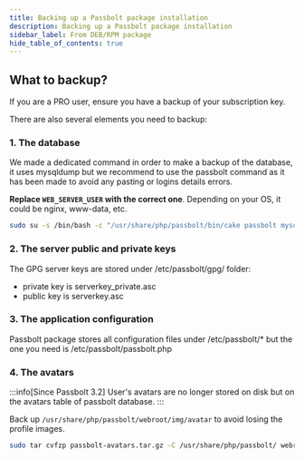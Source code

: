```yaml
---
title: Backing up a Passbolt package installation
description: Backing up a Passbolt package installation
sidebar_label: From DEB/RPM package
hide_table_of_contents: true
---
```



<Prerequisites />

## What to backup?

If you are a PRO user, ensure you have a backup of your subscription key.

There are also several elements you need to backup:

### 1. The database

We made a dedicated command in order to make a backup of the database, it uses mysqldump but we recommend to use the passbolt command as it has been made to avoid any pasting or logins details errors.

__Replace `WEB_SERVER_USER` with the correct one__. Depending on your OS, it could be nginx, www-data, etc.
```bash
sudo su -s /bin/bash -c "/usr/share/php/passbolt/bin/cake passbolt mysql_export" WEB_SERVER_USER
```

### 2. The server public and private keys

The GPG server keys are stored under /etc/passbolt/gpg/ folder:

* private key is serverkey_private.asc
* public key is serverkey.asc

### 3. The application configuration

Passbolt package stores all configuration files under /etc/passbolt/* but the one you need is /etc/passbolt/passbolt.php

### 4. The avatars

:::info[Since Passbolt 3.2]
User's avatars are no longer stored on disk but on the avatars table of passbolt database.
:::

Back up `/usr/share/php/passbolt/webroot/img/avatar` to avoid losing the profile images.

```bash
sudo tar cvfzp passbolt-avatars.tar.gz -C /usr/share/php/passbolt/ webroot/img/avatar
```

<BackupList />
<MigrateOldToNew />
<SecretKeys />